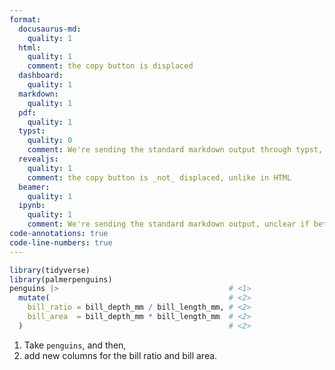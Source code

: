 ```yaml
---
format: 
  docusaurus-md:
    quality: 1
  html:
    quality: 1
    comment: the copy button is displaced
  dashboard: 
    quality: 1
  markdown:
    quality: 1
  pdf:
    quality: 1
  typst:
    quality: 0
    comment: We're sending the standard markdown output through typst, maybe a better rendering is possible
  revealjs:
    quality: 1
    comment: the copy button is _not_ displaced, unlike in HTML
  beamer:
    quality: 1
  ipynb:
    quality: 1
    comment: We're sending the standard markdown output, unclear if better rendering is possible
code-annotations: true
code-line-numbers: true
---
```


```r
library(tidyverse)
library(palmerpenguins)
penguins |>                                      # <1>
  mutate(                                        # <2>
    bill_ratio = bill_depth_mm / bill_length_mm, # <2>
    bill_area  = bill_depth_mm * bill_length_mm  # <2>
  )                                              # <2>
```
1. Take `penguins`, and then,
2. add new columns for the bill ratio and bill area.